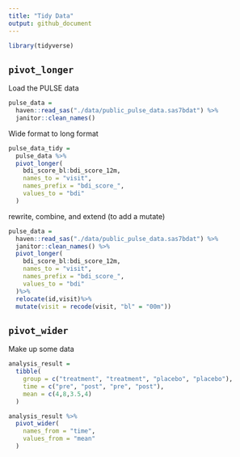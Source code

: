 ```yaml
---
title: "Tidy Data"
output: github_document
---
```


```r
library(tidyverse)
```


## `pivot_longer`

Load the PULSE data

```r
pulse_data = 
  haven::read_sas("./data/public_pulse_data.sas7bdat") %>%
  janitor::clean_names()
```

Wide format to long format

```r
pulse_data_tidy = 
  pulse_data %>%
  pivot_longer(
    bdi_score_bl:bdi_score_12m,
    names_to = "visit",
    names_prefix = "bdi_score_",
    values_to = "bdi"
  )
```

rewrite, combine, and extend (to add a mutate)

```r
pulse_data = 
  haven::read_sas("./data/public_pulse_data.sas7bdat") %>%
  janitor::clean_names() %>%
  pivot_longer(
    bdi_score_bl:bdi_score_12m,
    names_to = "visit",
    names_prefix = "bdi_score_",
    values_to = "bdi"
  )%>%
  relocate(id,visit)%>%
  mutate(visit = recode(visit, "bl" = "00m"))
```

## `pivot_wider`

Make up some data

```r
analysis_result = 
  tibble(
    group = c("treatment", "treatment", "placebo", "placebo"),
    time = c("pre", "post", "pre", "post"),
    mean = c(4,8,3.5,4)
  )

analysis_result %>%
  pivot_wider(
    names_from = "time",
    values_from = "mean"
  )
```


